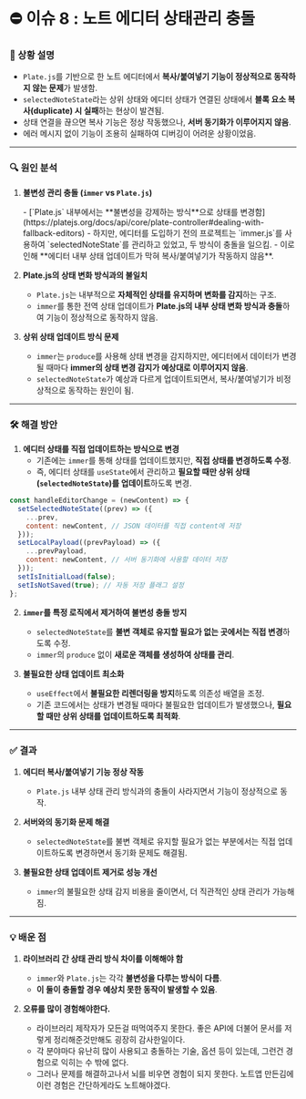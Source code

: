 
# ⛔ 이슈 8 : 노트 에디터 상태관리 충돌


### 📝 상황 설명

- `Plate.js`를 기반으로 한 노트 에디터에서 **복사/붙여넣기 기능이 정상적으로 동작하지 않는 문제**가 발생함.
- `selectedNoteState`라는 상위 상태와 에디터 상태가 연결된 상태에서 **블록 요소 복사(duplicate) 시 실패**하는 현상이 발견됨.
- 상태 연결을 끊으면 복사 기능은 정상 작동했으나, **서버 동기화가 이루어지지 않음**.
- 에러 메시지 없이 기능이 조용히 실패하여 디버깅이 어려운 상황이었음.

---

### 🔍 원인 분석

1. **불변성 관리 충돌 (`immer` vs `Plate.js`)**
    <div className="mt-6">
      <DocsImage src={dimg.platedoc} alt="immutablePlate"/>
    </div>
    - [`Plate.js` 내부에서는 **불변성을 강제하는 방식**으로 상태를 변경함](https://platejs.org/docs/api/core/plate-controller#dealing-with-fallback-editors)
    - 하지만, 에디터를 도입하기 전의 프로젝트는 `immer.js`를 사용하여 `selectedNoteState`를 관리하고 있었고, 두 방식이 충돌을 일으킴.
    - 이로 인해 **에디터 내부 상태 업데이트가 막혀 복사/붙여넣기가 작동하지 않음**.

2. **Plate.js의 상태 변화 방식과의 불일치**
    - `Plate.js`는 내부적으로 **자체적인 상태를 유지하며 변화를 감지**하는 구조.
    - `immer`를 통한 전역 상태 업데이트가 **Plate.js의 내부 상태 변화 방식과 충돌**하여 기능이 정상적으로 동작하지 않음.

3. **상위 상태 업데이트 방식 문제**
    - `immer`는 `produce`를 사용해 상태 변경을 감지하지만, 에디터에서 데이터가 변경될 때마다 **immer의 상태 변경 감지가 예상대로 이루어지지 않음**.
    - `selectedNoteState`가 예상과 다르게 업데이트되면서, 복사/붙여넣기가 비정상적으로 동작하는 원인이 됨.

---

### 🛠️ 해결 방안

1. **에디터 상태를 직접 업데이트하는 방식으로 변경**
    - 기존에는 `immer`를 통해 상태를 업데이트했지만, **직접 상태를 변경하도록 수정**.
    - 즉, 에디터 상태를 `useState`에서 관리하고 **필요할 때만 상위 상태(`selectedNoteState`)를 업데이트**하도록 변경.

```jsx
const handleEditorChange = (newContent) => {
  setSelectedNoteState((prev) => ({
    ...prev,
    content: newContent, // JSON 데이터를 직접 content에 저장
  }));
  setLocalPayload((prevPayload) => ({
    ...prevPayload,
    content: newContent, // 서버 동기화에 사용할 데이터 저장
  }));
  setIsInitialLoad(false);
  setIsNotSaved(true); // 자동 저장 플래그 설정
};
```

2. **`immer`를 특정 로직에서 제거하여 불변성 충돌 방지**
    - `selectedNoteState`를 **불변 객체로 유지할 필요가 없는 곳에서는 직접 변경**하도록 수정.
    - `immer`의 `produce` 없이 **새로운 객체를 생성하여 상태를 관리**.

3. **불필요한 상태 업데이트 최소화**
    - `useEffect`에서 **불필요한 리렌더링을 방지**하도록 의존성 배열을 조정.
    - 기존 코드에서는 상태가 변경될 때마다 불필요한 업데이트가 발생했으나, **필요할 때만 상위 상태를 업데이트하도록 최적화**.

---

### ✅ 결과

1. **에디터 복사/붙여넣기 기능 정상 작동**
    - `Plate.js` 내부 상태 관리 방식과의 충돌이 사라지면서 기능이 정상적으로 동작.

2. **서버와의 동기화 문제 해결**
    - `selectedNoteState`를 불변 객체로 유지할 필요가 없는 부분에서는 직접 업데이트하도록 변경하면서 동기화 문제도 해결됨.

3. **불필요한 상태 업데이트 제거로 성능 개선**
    - `immer`의 불필요한 상태 감지 비용을 줄이면서, 더 직관적인 상태 관리가 가능해짐.

---

### 💡 배운 점

1. **라이브러리 간 상태 관리 방식 차이를 이해해야 함**
    - `immer`와 `Plate.js`는 각각 **불변성을 다루는 방식이 다름**.
    - **이 둘이 충돌할 경우 예상치 못한 동작이 발생할 수 있음**.

2. **오류를 많이 경험해야한다.**
    - 라이브러리 제작자가 모든걸 떠먹여주지 못한다. 좋은 API에 더불어 문서를 저렇게 정리해준것만해도 굉장히 감사한일이다.
    - 각 분야마다 유난히 많이 사용되고 충돌하는 기술, 옵션 등이 있는데, 그런건 경험으로 익히는 수 밖에 없다.
    - 그러나 문제를 해결하고나서 뇌를 비우면 경험이 되지 못한다. 노트앱 만든김에 이런 경험은 간단하게라도 노트해야겠다.
